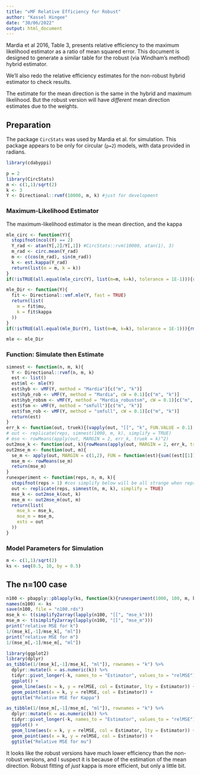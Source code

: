 ```yaml
---
title: "vMF Relative Efficiency for Robust"
author: "Kassel Hingee"
date: "30/06/2022"
output: html_document
---
```


Mardia et al 2016, Table 3, presents relative efficiency to the maximum likelihood estimator as a ratio of mean squared error.
This document is designed to generate a similar table for the robust (via Windham's method) hybrid estimator.

We'll also redo the relative efficiency estimates for the non-robust hybrid estimator to check results.

The estimate for the mean direction is the same in the hybrid and maximum likelihood. But the robust version will have *different* mean direction estimates due to the weights.

## Preparation
The package `CircStats` was used by Mardia et al. for simulation. 
This package appears to be only for circular (`p=2`) models, with data provided in radians.

```r
library(cdabyppi)

p = 2
library(CircStats)
m <- c(1,1)/sqrt(2)
k <- 3
Y <- Directional::rvmf(10000, m, k) #just for development
```

### Maximum-Likelihood Estimator
The maximum-likelihood estimator is the mean direction, and the kappa
```r
mle_circ <- function(Y){
  stopifnot(ncol(Y) == 2)
  Y_rad <- atan(Y[,2]/Y[,1]) #CircStats::rvm(10000, atan(1), 3)
  m_rad <- circ.mean(Y_rad)
  m <- c(cos(m_rad), sin(m_rad))
  k <- est.kappa(Y_rad)
  return(list(m = m, k = k))
}
if(!isTRUE(all.equal(mle_circ(Y), list(m=m, k=k), tolerance = 1E-1))){rm("mle_circ")} #mle_circ doesn't work

mle_Dir <- function(Y){
  fit <- Directional::vmf.mle(Y, fast = TRUE)
  return(list(
    m = fit$mu,
    k = fit$kappa
  ))
}
if(!isTRUE(all.equal(mle_Dir(Y), list(m=m, k=k), tolerance = 1E-1))){rm("mle_Dir")}

mle <- mle_Dir
```

### Function: Simulate then Estimate
```r
simnest <- function(n, m, k){
  Y <- Directional::rvmf(n, m, k)
  est <- list()
  est$ml <- mle(Y)
  est$hyb <- vMF(Y, method = "Mardia")[c("m", "k")]
  est$hyb_rob <- vMF(Y, method = "Mardia", cW = 0.1)[c("m", "k")]
  est$hyb_robsm <- vMF(Y, method = "Mardia_robustsm", cW = 0.1)[c("m", "k")]
  est$fsm <- vMF(Y, method = "smfull")[c("m", "k")]
  est$fsm_rob <- vMF(Y, method = "smfull", cW = 0.1)[c("m", "k")]
  return(est)
}
err_k <- function(out, truek){(vapply(out, "[[", "k", FUN.VALUE = 0.1) - truek)}
# out <- replicate(reps, simnest(1000, m, k), simplify = TRUE)
# mse <- rowMeans(apply(out, MARGIN = 2, err_k, truek = k)^2)
out2mse_k <- function(out, k){rowMeans(apply(out, MARGIN = 2, err_k, truek = k)^2)}
out2mse_m <- function(out, m){
  se_m <- apply(out, MARGIN = c(1,2), FUN = function(est){sum((est[[1]][["m"]] - m)^2)})
  mse_m <- rowMeans(se_m)
  return(mse_m)
}
runexperiment <- function(reps, n, m, k){
  stopifnot(reps > 1) #cos simplify below will be all strange when reps = 1
  out <- replicate(reps, simnest(n, m, k), simplify = TRUE)
  mse_k <- out2mse_k(out, k)
  mse_m <- out2mse_m(out, m)
  return(list(
    mse_k = mse_k,
    mse_m = mse_m,
    ests = out
  ))
}
```

### Model Parameters for Simulation
```r
m <- c(1,1)/sqrt(2)
ks <- seq(0.5, 10, by = 0.5)
```

## The n=100 case
```r
n100 <- pbapply::pblapply(ks, function(k){runexperiment(1000, 100, m, k)})
names(n100) <- ks
save(n100, file = "n100.rds")
mse_k <- t(simplify2array(lapply(n100, "[[", "mse_k")))
mse_m <- t(simplify2array(lapply(n100, "[[", "mse_m")))
print("relative MSE for k")
1/(mse_k[,-1]/mse_k[, "ml"])
print("relative MSE for m")
1/(mse_m[,-1]/mse_m[, "ml"])
```

```r
library(ggplot2)
library(dplyr)
as_tibble(1/(mse_k[,-1]/mse_k[, "ml"]), rownames = "k") %>%
  dplyr::mutate(k = as.numeric(k)) %>%
  tidyr::pivot_longer(-k, names_to = "Estimator", values_to = "relMSE") %>%
  ggplot() +
  geom_line(aes(x = k, y = relMSE, col = Estimator, lty = Estimator)) +
  geom_point(aes(x = k, y = relMSE, col = Estimator)) +
  ggtitle("Relative MSE for Kappa")

as_tibble(1/(mse_m[,-1]/mse_m[, "ml"]), rownames = "k") %>%
  dplyr::mutate(k = as.numeric(k)) %>%
  tidyr::pivot_longer(-k, names_to = "Estimator", values_to = "relMSE") %>%
  ggplot() +
  geom_line(aes(x = k, y = relMSE, col = Estimator, lty = Estimator)) +
  geom_point(aes(x = k, y = relMSE, col = Estimator)) +
  ggtitle("Relative MSE for mu")
```

It looks like the robust versions have much lower efficiency than the non-robust versions, and I suspect it is because of the estimation of the mean direction.
Robust fitting of *just* kappa is more efficient, but only a little bit.
